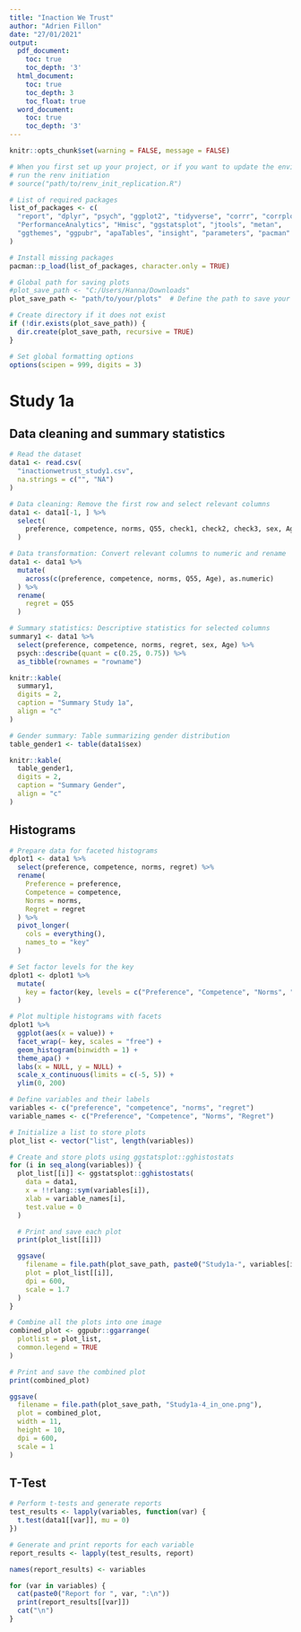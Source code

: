 ---
title: "Inaction We Trust"
author: "Adrien Fillon"
date: "27/01/2021"
output:
  pdf_document:
    toc: true
    toc_depth: '3'
  html_document:
    toc: true
    toc_depth: 3
    toc_float: true
  word_document:
    toc: true
    toc_depth: '3'
---

```{r setup, include=FALSE}
knitr::opts_chunk$set(warning = FALSE, message = FALSE)

# When you first set up your project, or if you want to update the environment,
# run the renv initiation
# source("path/to/renv_init_replication.R")

# List of required packages
list_of_packages <- c(
  "report", "dplyr", "psych", "ggplot2", "tidyverse", "corrr", "corrplot",
  "PerformanceAnalytics", "Hmisc", "ggstatsplot", "jtools", "metan",
  "ggthemes", "ggpubr", "apaTables", "insight", "parameters", "pacman"
)

# Install missing packages
pacman::p_load(list_of_packages, character.only = TRUE)

# Global path for saving plots
#plot_save_path <- "C:/Users/Hanna/Downloads"
plot_save_path <- "path/to/your/plots"  # Define the path to save your plots

# Create directory if it does not exist
if (!dir.exists(plot_save_path)) {
  dir.create(plot_save_path, recursive = TRUE)
}

# Set global formatting options
options(scipen = 999, digits = 3)


```

# Study 1a

## Data cleaning and summary statistics
```{r}
# Read the dataset
data1 <- read.csv(
  "inactionwetrust_study1.csv", 
  na.strings = c("", "NA")
)

# Data cleaning: Remove the first row and select relevant columns
data1 <- data1[-1, ] %>%
  select(
    preference, competence, norms, Q55, check1, check2, check3, sex, Age
  )

# Data transformation: Convert relevant columns to numeric and rename 'Q55'
data1 <- data1 %>%
  mutate(
    across(c(preference, competence, norms, Q55, Age), as.numeric)
  ) %>%
  rename(
    regret = Q55
  )

# Summary statistics: Descriptive statistics for selected columns
summary1 <- data1 %>%
  select(preference, competence, norms, regret, sex, Age) %>%
  psych::describe(quant = c(0.25, 0.75)) %>%
  as_tibble(rownames = "rowname")

knitr::kable(
  summary1, 
  digits = 2, 
  caption = "Summary Study 1a", 
  align = "c"
)

# Gender summary: Table summarizing gender distribution
table_gender1 <- table(data1$sex)

knitr::kable(
  table_gender1, 
  digits = 2, 
  caption = "Summary Gender", 
  align = "c"
)

```


## Histograms
```{r}
# Prepare data for faceted histograms
dplot1 <- data1 %>%
  select(preference, competence, norms, regret) %>%
  rename(
    Preference = preference, 
    Competence = competence, 
    Norms = norms, 
    Regret = regret
  ) %>%
  pivot_longer(
    cols = everything(), 
    names_to = "key"
  )

# Set factor levels for the key
dplot1 <- dplot1 %>%
  mutate(
    key = factor(key, levels = c("Preference", "Competence", "Norms", "Regret"))
  )

# Plot multiple histograms with facets
dplot1 %>%
  ggplot(aes(x = value)) +
  facet_wrap(~ key, scales = "free") +
  geom_histogram(binwidth = 1) +
  theme_apa() +
  labs(x = NULL, y = NULL) +
  scale_x_continuous(limits = c(-5, 5)) +
  ylim(0, 200)

# Define variables and their labels
variables <- c("preference", "competence", "norms", "regret")
variable_names <- c("Preference", "Competence", "Norms", "Regret")

# Initialize a list to store plots
plot_list <- vector("list", length(variables))

# Create and store plots using ggstatsplot::gghistostats
for (i in seq_along(variables)) {
  plot_list[[i]] <- ggstatsplot::gghistostats(
    data = data1,
    x = !!rlang::sym(variables[i]),
    xlab = variable_names[i],
    test.value = 0
  )

  # Print and save each plot
  print(plot_list[[i]])

  ggsave(
    filename = file.path(plot_save_path, paste0("Study1a-", variables[i], ".png")),
    plot = plot_list[[i]],
    dpi = 600,
    scale = 1.7
  )
}

# Combine all the plots into one image
combined_plot <- ggpubr::ggarrange(
  plotlist = plot_list,
  common.legend = TRUE
)

# Print and save the combined plot
print(combined_plot)

ggsave(
  filename = file.path(plot_save_path, "Study1a-4_in_one.png"),
  plot = combined_plot,
  width = 11,
  height = 10,
  dpi = 600,
  scale = 1
)

```


## T-Test
```{r}
# Perform t-tests and generate reports
test_results <- lapply(variables, function(var) {
  t.test(data1[[var]], mu = 0)
})

# Generate and print reports for each variable
report_results <- lapply(test_results, report)

names(report_results) <- variables

for (var in variables) {
  cat(paste0("Report for ", var, ":\n"))
  print(report_results[[var]])
  cat("\n")
}

```



